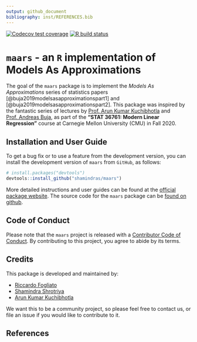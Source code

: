 ```yaml
---
output: github_document
bibliography: inst/REFERENCES.bib
---
```


<!-- badges: start -->
[![Codecov test coverage](https://codecov.io/gh/shamindras/maars/branch/master/graph/badge.svg)](https://codecov.io/gh/shamindras/maars?branch=master)
[![R build status](https://github.com/shamindras/maars/workflows/R-CMD-check/badge.svg)](https://github.com/shamindras/maars/actions)
<!-- badges: end -->
  
# `maars` - an `R` implementation of Models As Approximations

The goal of the `maars` package is to implement the *Models As Approximations* series of
statistics papers [@buja2019modelsasapproximationspart1] and [@buja2019modelsasapproximationspart2]. This package was inspired by the fantastic series of
lectures by [Prof. Arun Kumar Kuchibhotla](https://arun-kuchibhotla.github.io/)
and [Prof. Andreas Buja](http://www-stat.wharton.upenn.edu/~buja/), 
as part of the __"STAT 36761: Modern Linear Regression"__ course 
at Carnegie Mellon University (CMU) in Fall 2020.

## Installation and User Guide

To get a bug fix or to use a feature from the development version, 
you can install the development version of `maars` from `GitHub`,
as follows:

```r
# install.packages("devtools")
devtools::install_github("shamindras/maars")
```

More detailed instructions and user guides can be found at
the [official package website](https://shamindras.github.io/maars/). The source
code for the `maars` package can be 
[found on github](https://github.com/shamindras/maars).

## Code of Conduct

Please note that the `maars` project is released with a [Contributor Code of Conduct](https://contributor-covenant.org/version/2/0/CODE_OF_CONDUCT.html). By contributing to this project, you agree to abide by its terms.

## Credits

This package is developed and maintained by:

- [Riccardo Fogliato](http://www.stat.cmu.edu/~rfogliat/)
- [Shamindra Shrotriya](https://www.shamindras.com/)
- [Arun Kumar Kuchibhotla](https://arun-kuchibhotla.github.io/)

We want this to be a community project, so please feel free to contact us, 
or file an issue if you would like to contribute to it.

## References
